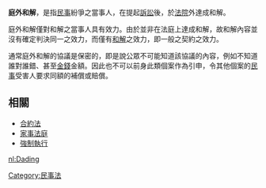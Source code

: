 {{Unreferenced|time=2020-10-12T00:36:23+00:00}}
'''庭外和解'''，是指[[民事|民事]]紛爭之當事人，在提起[[訴訟|訴訟]]後，於[[法院|法院]]外達成和解。 

庭外和解僅對和解之當事人具有效力。由於並非在法庭上達成和解，故和解內容並沒有確定判決同一之效力，而僅有[[和解|和解]]之效力，即一般之契約之效力。

通常庭外和解的協議是保密的，即是說公眾不可能知道該協議的內容，例如不知道誰對誰錯、甚至[[金錢|金錢]]金額。因此也不可以前身此類個案作為引申，令其他個案的[[民事|民事]]受害人要求同額的補償或賠償。

==相關==
* [[合約法|合約法]]
* [[家事法庭|家事法庭]]
* [[強制執行|強制執行]]

[[Category:民事法|Category:民事法]]

[[nl:Dading|nl:Dading]]